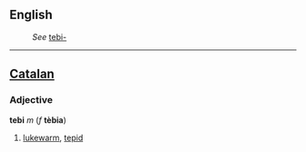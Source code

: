 ==English==
:''See'' [[tebi-]]

----
==[[Catalan]]==
===Adjective===
'''tebi''' ''m'' (''f'' '''tèbia''')

#[[lukewarm]], [[tepid]]